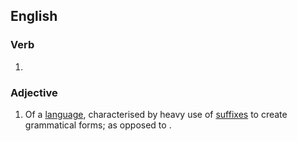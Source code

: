 ==English==

===Verb===
{{head|en|verb form}}

# {{present participle of|en|suffix|nocat=1}}

===Adjective===
{{en-adj|-}}

# {{lb|en|linguistics}} Of a [[language]], characterised by heavy use of [[suffix]]es to create grammatical forms; as opposed to {{l|en|prefixing}}.